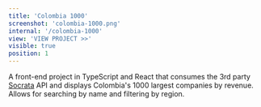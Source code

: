 ```yaml
---
title: 'Colombia 1000'
screenshot: 'colombia-1000.png'
internal: '/colombia-1000'
view: 'VIEW PROJECT >>'
visible: true
position: 1
---
```


A front-end project in TypeScript and React that consumes the 3rd party <a href='https://dev.socrata.com/' target='_blank'>Socrata</a> API
and displays Colombia's 1000 largest companies by revenue. Allows for searching by name and filtering by region.
